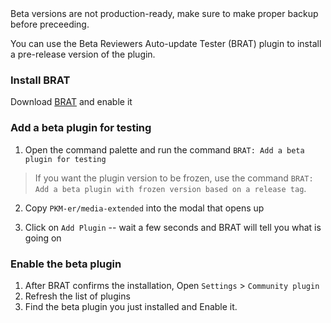 
<ObsidianInfo channel="beta" />

<Callout type="warning">
  Beta versions are not production-ready, make sure to make proper backup before
  preceeding.
</Callout>

You can use the Beta Reviewers Auto-update Tester (BRAT) plugin to install a pre-release version of the plugin.

<Steps>

### Install BRAT

Download [BRAT](https://obsidian.md/plugins?id=obsidian42-brat) and enable it

### Add a beta plugin for testing

1. Open the command palette and run the command `BRAT: Add a beta plugin for testing`

> If you want the plugin version to be frozen, use the command `BRAT: Add a beta plugin with frozen version based on a release tag`.

2. Copy `PKM-er/media-extended` into the modal that opens up

3. Click on `Add Plugin` -- wait a few seconds and BRAT will tell you what is going on

### Enable the beta plugin

1. After BRAT confirms the installation, Open `Settings` > `Community plugin`
2. Refresh the list of plugins
3. Find the beta plugin you just installed and Enable it.

</Steps>
